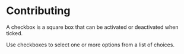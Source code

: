 
<Meta title="Misc/Contributing" />

# Contributing

A checkbox is a square box that can be activated or deactivated when ticked.

Use checkboxes to select one or more options from a list of choices.
